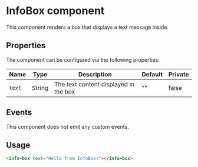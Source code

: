 

<Meta of={Stories} />

# InfoBox component

This component renders a box that displays a text message inside.  

## Properties

The component can be configured via the following properties:

| Name           | Type   | Description                               | Default | Private |
| -------------- | ------ | ----------------------------------------- | ------- | ------- |
| `text`         | String | The text content displayed in the box     | ""      | false   |

## Events

This component does not emit any custom events.

## Usage

```html
<info-box text="Hello from InfoBox!"></info-box>
```
